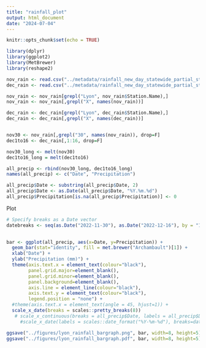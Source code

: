 ```yaml
---
title: "rainfall_plot"
output: html_document
date: "2024-07-04"
---
```


```r
knitr::opts_chunk$set(echo = TRUE)
```

```r
library(dplyr)
library(ggplot2)
library(MetBrewer)
library(reshape2)
```

```r
nov_rain <- read.csv("../metadata/rainfall_new_day_statewide_partial_station_data_2022_11.csv")
dec_rain <- read.csv("../metadata/rainfall_new_day_statewide_partial_station_data_2022_12.csv")
```

```r
nov_rain <- nov_rain[grepl("Lyon", nov_rain$Station.Name),]
nov_rain <- nov_rain[,grepl("X", names(nov_rain))]

dec_rain <- dec_rain[grepl("Lyon", dec_rain$Station.Name),]
dec_rain <- dec_rain[,grepl("X", names(dec_rain))]


nov30 <- nov_rain[,grepl("30", names(nov_rain)), drop=F]
dec1to16 <- dec_rain[,1:16, drop=F]

nov30_long <- melt(nov30)
dec1to16_long = melt(dec1to16)

all_precip <- rbind(nov30_long, dec1to16_long)
names(all_precip) <- c("Date", "Precipitation")

all_precip$Date <- substring(all_precip$Date, 2)
all_precip$Date <- as.Date(all_precip$Date, "%Y.%m.%d")
all_precip$Precipitation[is.na(all_precip$Precipitation)] <- 0
```


Plot
```r
# Specify breaks as a Date vector
datebreaks <- seq(as.Date("2022-11-30"), as.Date("2022-12-16"), by = "1 day")

  
bar <- ggplot(all_precip, aes(x=Date, y=Precipitation)) +
  geom_bar(stat="identity", fill = met.brewer("Archambault")[1]) +
  xlab("Date") +
  ylab("Precipitation (mm)") +
  theme(axis.text.x = element_text(colour="black"), 
        panel.grid.major=element_blank(), 
        panel.grid.minor=element_blank(), 
        panel.background=element_blank(), 
        axis.line = element_line(colour="black"),
        axis.text.y = element_text(colour="black"),
        legend.position = "none") +
  #theme(axis.text.x = element_text(angle = 45, hjust=1)) +
  scale_x_date(breaks = scales::pretty_breaks(8))
   # scale_x_continuous(breaks = all_precip$Date, labels = all_precip$Date)
     #scale_x_date(labels = scales::date_format("%Y-%m-%d"), breaks=datebreaks) 
```

```r
ggsave("../figures/lyon_rainfall_bargraph.png", bar, width=8, height=5)
ggsave("../figures/lyon_rainfall_bargraph.pdf", bar, width=8, height=5)
```





